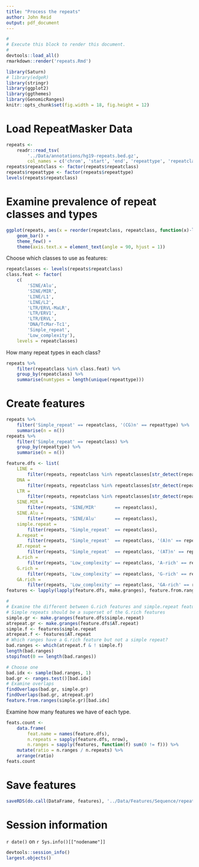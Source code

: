 ```yaml
---
title: "Process the repeats"
author: John Reid
output: pdf_document
---
```


```r
#
# Execute this block to render this document.
#
devtools::load_all()
rmarkdown::render('repeats.Rmd')
```

```r
library(Saturn)
# library(edgeR)
library(stringr)
library(ggplot2)
library(ggthemes)
library(GenomicRanges)
knitr::opts_chunk$set(fig.width = 18, fig.height = 12)
```


# Load RepeatMasker Data

```r
repeats <-
    readr::read_tsv(
        '../Data/annotations/hg19-repeats.bed.gz',
        col_names = c('chrom', 'start', 'end', 'repeattype', 'repeatclass'))
repeats$repeatclass <- factor(repeats$repeatclass)
repeats$repeattype <- factor(repeats$repeattype)
levels(repeats$repeatclass)
```


# Examine prevalence of repeat classes and types

```r
ggplot(repeats, aes(x = reorder(repeatclass, repeatclass, function(x)-length(x)))) +
    geom_bar() +
    theme_few() +
    theme(axis.text.x = element_text(angle = 90, hjust = 1))
```

Choose which classes to use as features:
```r
repeatclasses <- levels(repeats$repeatclass)
class.feat <- factor(
    c(
        'SINE/Alu',
        'SINE/MIR',
        'LINE/L1',
        'LINE/L2',
        'LTR/ERVL-MaLR',
        'LTR/ERV1',
        'LTR/ERVL',
        'DNA/TcMar-Tc1',
        'Simple_repeat',
        'Low_complexity'),
    levels = repeatclasses)
```

How many repeat types in each class?
```r
repeats %>%
    filter(repeatclass %in% class.feat) %>%
    group_by(repeatclass) %>%
    summarise(numtypes = length(unique(repeattype)))
```


# Create features

```r
repeats %>%
    filter('Simple_repeat' == repeatclass, '(CG)n' == repeattype) %>%
    summarise(n = n())
repeats %>%
    filter('Simple_repeat' == repeatclass) %>%
    group_by(repeattype) %>%
    summarise(n = n())
```

```r
feature.dfs <- list(
    LINE =
        filter(repeats, repeatclass %in% repeatclasses[str_detect(repeatclasses, 'LINE')]),
    DNA =
        filter(repeats, repeatclass %in% repeatclasses[str_detect(repeatclasses, 'DNA')]),
    LTR =
        filter(repeats, repeatclass %in% repeatclasses[str_detect(repeatclasses, 'LTR')]),
    SINE.MIR =
        filter(repeats, 'SINE/MIR'       == repeatclass),
    SINE.Alu =
        filter(repeats, 'SINE/Alu'       == repeatclass),
    simple.repeat =
        filter(repeats, 'Simple_repeat'  == repeatclass),
    A.repeat =
        filter(repeats, 'Simple_repeat'  == repeatclass, '(A)n' == repeattype  | '(T)n' == repeattype),
    AT.repeat =
        filter(repeats, 'Simple_repeat'  == repeatclass, '(AT)n' == repeattype | '(TA)n' == repeattype),
    A.rich =
        filter(repeats, 'Low_complexity' == repeatclass, 'A-rich' == repeattype),
    G.rich =
        filter(repeats, 'Low_complexity' == repeatclass, 'G-rich' == repeattype),
    GA.rich =
        filter(repeats, 'Low_complexity' == repeatclass, 'GA-rich' == repeattype))
features <- lapply(lapply(feature.dfs, make.granges), feature.from.ranges)
```

```r
#
# Examine the different between G.rich features and simple.repeat features
# Simple repeats should be a superset of the G.rich features
simple.gr <- make.granges(feature.dfs$simple.repeat)
atrepeat.gr <- make.granges(feature.dfs$AT.repeat)
simple.f <- features$simple.repeat
atrepeat.f <- features$AT.repeat
# Which ranges have a G.rich feature but not a simple repeat?
bad.ranges <- which(atrepeat.f & ! simple.f)
length(bad.ranges)
stopifnot(0 == length(bad.ranges))

# Choose one
bad.idx <- sample(bad.ranges, 1)
bad.gr <- ranges.test()[bad.idx]
# Examine overlaps
findOverlaps(bad.gr, simple.gr)
findOverlaps(bad.gr, atrepeat.gr)
feature.from.ranges(simple.gr)[bad.idx]
```

Examine how many features we have of each type.
```r
feats.count <-
    data.frame(
        feat.name = names(feature.dfs),
        n.repeats = sapply(feature.dfs, nrow),
        n.ranges = sapply(features, function(f) sum(0 != f))) %>%
    mutate(ratio = n.ranges / n.repeats) %>%
    arrange(ratio)
feats.count
```


# Save features

```r
saveRDS(do.call(DataFrame, features), '../Data/Features/Sequence/repeats.rds')
```


# Session information

`r date()` on `r Sys.info()[["nodename"]]`
```r
devtools::session_info()
largest.objects()
```
